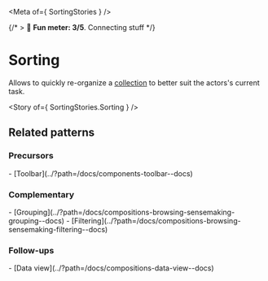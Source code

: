 
<Meta of={ SortingStories } />

{/* > 🙂 **Fun meter: 3/5**. Connecting stuff */}

# Sorting

Allows to quickly re-organize a [collection](../?path=/docs/concepts-collection--docs) to better suit the actors's current task.

<Story of={ SortingStories.Sorting } />

## Related patterns
### Precursors
<div>
- [Toolbar](../?path=/docs/components-toolbar--docs)
</div>

### Complementary
<div>
- [Grouping](../?path=/docs/compositions-browsing-sensemaking-grouping--docs)
- [Filtering](../?path=/docs/compositions-browsing-sensemaking-filtering--docs)
</div>

### Follow-ups
<div>
- [Data view](../?path=/docs/compositions-data-view--docs)
</div>